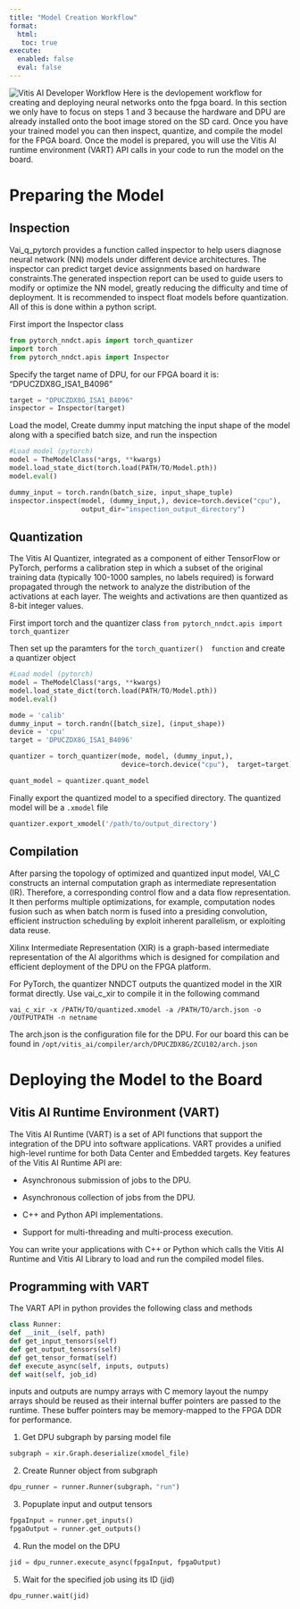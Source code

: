 ---
title: "Model Creation Workflow"
format: 
  html: 
   toc: true
execute:
  enabled: false
  eval: false
---

![Vitis AI Developer Workflow](res/vitis_ai_workflow.png)
Here is the devlopement workflow for creating and deploying neural networks onto the fpga board. In this section we only have to focus on steps 1 and 3 because the hardware and DPU are already installed onto the boot image stored on the SD card. Once you have your trained model you can then inspect, quantize, and compile the model for the FPGA board. Once the model is prepared, you will use the Vitis AI runtime environment (VART) API calls in your code to run the model on the board.

# Preparing the Model

## Inspection
Vai_q_pytorch provides a function called inspector to help users diagnose neural network (NN) models under different device architectures. The inspector can predict target device assignments based on hardware constraints.The generated inspection report can be used to guide users to modify or optimize the NN model, greatly reducing the difficulty and time of deployment. It is recommended to inspect float models before quantization. All of this is done within a python script.

First import the Inspector class

```{python}
from pytorch_nndct.apis import torch_quantizer
import torch
from pytorch_nndct.apis import Inspector
```


Specify the target name of DPU, for our FPGA board it is: "DPUCZDX8G_ISA1_B4096"

``` {python}
target = "DPUCZDX8G_ISA1_B4096"
inspector = Inspector(target)
```

Load the model, Create dummy input matching the input shape of the model along with a specified batch size, and run the inspection

``` {python}
#Load model (pytorch)
model = TheModelClass(*args, **kwargs)
model.load_state_dict(torch.load(PATH/TO/Model.pth))
model.eval()

dummy_input = torch.randn(batch_size, input_shape_tuple)
inspector.inspect(model, (dummy_input,), device=torch.device("cpu"),
                  output_dir="inspection_output_directory")

```



## Quantization
The Vitis AI Quantizer, integrated as a component of either TensorFlow or PyTorch, performs a calibration step in which a subset of the original training data (typically 100-1000 samples, no labels required) is forward propagated through the network to analyze the distribution of the activations at each layer. The weights and activations are then quantized as 8-bit integer values.

First import torch and the quantizer class
```from pytorch_nndct.apis import torch_quantizer```


Then set up the paramters for the ``` torch_quantizer()  function ``` and create a quantizer object

```{python}
#Load model (pytorch)
model = TheModelClass(*args, **kwargs) 
model.load_state_dict(torch.load(PATH/TO/Model.pth))
model.eval()

mode = 'calib'
dummy_input = torch.randn([batch_size], (input_shape))
device = 'cpu'
target = 'DPUCZDX8G_ISA1_B4096'

quantizer = torch_quantizer(mode, model, (dummy_input,),
                            device=torch.device("cpu"),  target=target)

quant_model = quantizer.quant_model
```

Finally export the quantized model to a specified directory. The quantized model will be a ```.xmodel``` file
```{python}
quantizer.export_xmodel('/path/to/output_directory')
```

## Compilation
After parsing the topology of optimized and quantized input model, VAI_C constructs an internal computation graph as intermediate representation (IR). Therefore, a corresponding control flow and a data flow representation. It then performs multiple optimizations, for example, computation nodes fusion such as when batch norm is fused into a presiding convolution, efficient instruction scheduling by exploit inherent parallelism, or exploiting data reuse.

Xilinx Intermediate Representation (XIR) is a graph-based intermediate representation of the AI algorithms which is designed for compilation and efficient deployment of the DPU on the FPGA platform. 

For PyTorch, the quantizer NNDCT outputs the quantized model in the XIR format directly. Use vai_c_xir to compile it in the following command

```vai_c_xir -x /PATH/TO/quantized.xmodel -a /PATH/TO/arch.json -o /OUTPUTPATH -n netname```

:::{.callout-note}
The arch.json is the configuration file for the DPU. For our board this can be found in ```/opt/vitis_ai/compiler/arch/DPUCZDX8G/ZCU102/arch.json```
:::

# Deploying the Model to the Board
## Vitis AI Runtime Environment (VART)
The Vitis AI Runtime (VART) is a set of API functions that support the integration of the DPU into software applications. VART provides a unified high-level runtime for both Data Center and Embedded targets. Key features of the Vitis AI Runtime API are:

   - Asynchronous submission of jobs to the DPU.

   - Asynchronous collection of jobs from the DPU.

   - C++ and Python API implementations.

   - Support for multi-threading and multi-process execution.

You can write your applications with C++ or Python which calls the Vitis AI Runtime and Vitis AI Library to load and run the compiled model files.

## Programming with VART
The VART API in python provides the following class and methods
```{python}
class Runner:
def __init__(self, path)
def get_input_tensors(self)
def get_output_tensors(self)
def get_tensor_format(self)
def execute_async(self, inputs, outputs)
def wait(self, job_id)
```
:::{.callout-note}
inputs and outputs are numpy arrays with C memory layout the numpy arrays should be reused as their internal buffer pointers are passed to the runtime. These buffer pointers may be memory-mapped to the FPGA DDR for performance.
:::

1. Get DPU subgraph by parsing model file
```{python}
subgraph = xir.Graph.deserialize(xmodel_file)
```
2. Create Runner object from subgraph
```{python}
dpu_runner = runner.Runner(subgraph，"run")
```

3. Popuplate input and output tensors
```{python}
fpgaInput = runner.get_inputs()
fpgaOutput = runner.get_outputs()
```
4. Run the model on the DPU
```{python}
jid = dpu_runner.execute_async(fpgaInput, fpgaOutput)
```

5. Wait for the specified job using its ID (jid)
```{python}
dpu_runner.wait(jid)
```
